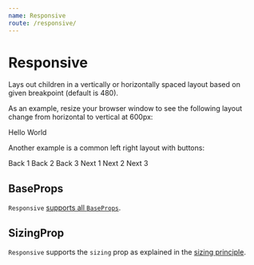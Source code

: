 ```yaml
---
name: Responsive
route: /responsive/
---
```



# Responsive 

Lays out children in a vertically or horizontally spaced layout based on given breakpoint (default is 480). 

As an example, resize your browser window to see the following layout change from horizontal to vertical at 600px:

<Playground>
  <Responsive breakpoint={600}>
    <Flex style={{backgroundColor: "lightskyblue"}}>Hello</Flex>
    <Flex style={{backgroundColor: "lightpink"}}>World</Flex>
  </Responsive>
</Playground>

Another example is a common left right layout with buttons: 

<Playground>
  <Responsive breakpoint={1000} minWidth={390}>
    <Horizontal sizing="flex">
      <demos.Button>Back 1</demos.Button>
      <demos.Button>Back 2</demos.Button>
      <demos.Button>Back 3</demos.Button>
    </Horizontal>
    <Horizontal sizing="flex" horizontalAlign="right">
      <demos.Button>Next 1</demos.Button>
      <demos.Button>Next 2</demos.Button>
      <demos.Button>Next 3</demos.Button>
    </Horizontal>
  </Responsive>
</Playground>

## BaseProps

`Responsive` [supports all `BaseProps`][common-types].

## SizingProp

`Responsive` supports the `sizing` prop as explained in the [sizing principle][principle-sizing].


[common-types]:../common-types/
[principle-spacing]:../principle-spacing/
[principle-sizing]:../principle-sizing/
